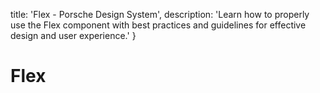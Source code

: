 
  title: 'Flex - Porsche Design System',
  description: 'Learn how to properly use the Flex component with best practices and guidelines for effective design and user experience.'
}

# Flex <ComponentStatus tagName="p-flex"></ComponentStatus>

<TableOfContents headings={[]} />
